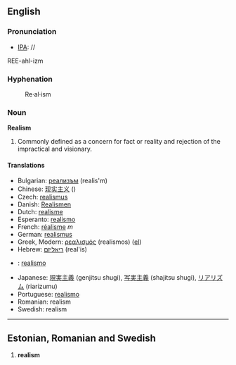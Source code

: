 ==English==

=== Pronunciation ===
*[[IPA]]: //
REE-ahl-izm

===Hyphenation===
:Re&middot;al&middot;ism
=== Noun ===
'''Realism'''

#Commonly defined as a concern for fact or reality and rejection of the impractical and visionary.

==== Translations ====

*Bulgarian: [[реализъм]] (realis'm)
*Chinese: [[现实主义]] ()
*Czech: [[realismus]]
*Danish: [[Realismen]]
*Dutch: [[realisme]]
*Esperanto: [[realismo]]
*French: [[réalisme]] ''m''
*German: [[realismus]]
*Greek, Modern: [[ρεαλισμός]] (realismos) ([[:el:ρεαλισμός|el]])
*Hebrew: [[ריאליזם]] (real'is)
* {{io}} : [[realismo]]
*Japanese: [[現実主義]] (genjitsu shugi), [[写実主義]] (shajitsu shugi), [[リアリズム]] (riarizumu)
*Portuguese: [[realismo]]
*Romanian: realism
*Swedish: realism

----

==Estonian, Romanian and Swedish==

# '''realism'''

{{Wikipedia}}